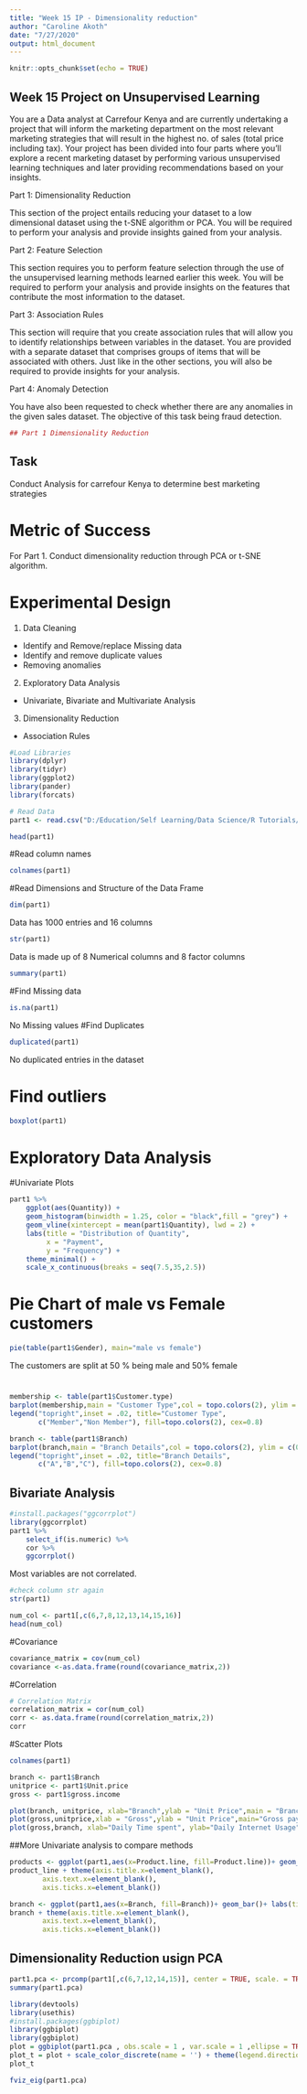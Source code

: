 ---
title: "Week 15 IP - Dimensionality reduction"
author: "Caroline Akoth"
date: "7/27/2020"
output: html_document
---

```{r setup, include=FALSE}
knitr::opts_chunk$set(echo = TRUE)
```


## Week 15 Project on Unsupervised Learning

You are a Data analyst at Carrefour Kenya and are currently undertaking a project that will inform the marketing department on the most relevant marketing strategies that will result in the highest no. of sales (total price including tax). Your project has been divided into four parts where you'll explore a recent marketing dataset by performing various unsupervised learning techniques and later providing recommendations based on your insights.

Part 1: Dimensionality Reduction

This section of the project entails reducing your dataset to a low dimensional dataset using the t-SNE algorithm or PCA. You will be required to perform your analysis and provide insights gained from your analysis.

Part 2: Feature Selection

This section requires you to perform feature selection through the use of the unsupervised learning methods learned earlier this week. You will be required to perform your analysis and provide insights on the features that contribute the most information to the dataset.

Part 3: Association Rules

This section will require that you create association rules that will allow you to identify relationships between variables in the dataset. You are provided with a separate dataset that comprises groups of items that will be associated with others. Just like in the other sections, you will also be required to provide insights for your analysis.

Part 4: Anomaly Detection

You have also been requested to check whether there are any anomalies in the given sales dataset. The objective of this task being fraud detection.

```{r Dimensionality reduction}
## Part 1 Dimensionality Reduction

```

## Task
Conduct Analysis for carrefour Kenya to determine best marketing strategies 

# Metric of Success
For Part 1. Conduct dimensionality reduction  through PCA or t-SNE algorithm.


# Experimental Design 

1. Data Cleaning 
  - Identify and Remove/replace  Missing data
  - Identify and remove duplicate values
  - Removing anomalies
  
2.  Exploratory Data Analysis
  - Univariate, Bivariate and Multivariate Analysis
  
3. Dimensionality Reduction 
 -  Association Rules
```{r}
#Load Libraries
library(dplyr)
library(tidyr)
library(ggplot2)
library(pander)
library(forcats)

```
 

```{r Data, echo=FALSE}
# Read Data
part1 <- read.csv("D:/Education/Self Learning/Data Science/R Tutorials/Week 15 Unsupervised/Supermarket_Dataset_1 - Sales Data.csv")

head(part1)

```
#Read column names
```{r}
colnames(part1)
```
#Read Dimensions and Structure of the Data Frame
```{r}
dim(part1)
```
Data has 1000 entries and 16 columns
```{r}
str(part1)
```
Data is made up of 8 Numerical columns and 8 factor columns

```{r}
summary(part1)
```
#Find Missing data
```{r}
is.na(part1)
```
No Missing values
#Find Duplicates

```{r}
duplicated(part1)
```
No duplicated entries in the dataset

# Find outliers
```{r}
boxplot(part1)
```

# Exploratory Data Analysis

#Univariate Plots
```{r}
part1 %>%
    ggplot(aes(Quantity)) +
    geom_histogram(binwidth = 1.25, color = "black",fill = "grey") +
    geom_vline(xintercept = mean(part1$Quantity), lwd = 2) +
    labs(title = "Distribution of Quantity",
         x = "Payment",
         y = "Frequency") +
    theme_minimal() +
    scale_x_continuous(breaks = seq(7.5,35,2.5))
```
# Pie Chart of male vs Female customers
```{r}
pie(table(part1$Gender), main="male vs female")
```
The customers are split at 50 % being male and 50% female

#

```{r}
membership <- table(part1$Customer.type)
barplot(membership,main = "Customer Type",col = topo.colors(2), ylim = c(0,800))
legend("topright",inset = .02, title="Customer Type",
       c("Member","Non Member"), fill=topo.colors(2), cex=0.8)
```

```{r}
branch <- table(part1$Branch)
barplot(branch,main = "Branch Details",col = topo.colors(2), ylim = c(0,800))
legend("topright",inset = .02, title="Branch Details",
       c("A","B","C"), fill=topo.colors(2), cex=0.8)
```

## Bivariate Analysis

```{r}
#install.packages("ggcorrplot")
library(ggcorrplot)
part1 %>%
    select_if(is.numeric) %>%
    cor %>% 
    ggcorrplot()
```

Most variables are not correlated.
```{r}
#check column str again
str(part1)
```

```{r}
num_col <- part1[,c(6,7,8,12,13,14,15,16)]
head(num_col)
```

#Covariance
```{r}
covariance_matrix = cov(num_col)
covariance <-as.data.frame(round(covariance_matrix,2))
```
#Correlation
```{r}
# Correlation Matrix
correlation_matrix = cor(num_col)
corr <- as.data.frame(round(correlation_matrix,2))
corr
```
#Scatter Plots
```{r}
colnames(part1)
```


```{r}
branch <- part1$Branch
unitprice <- part1$Unit.price
gross <- part1$gross.income

plot(branch, unitprice, xlab="Branch",ylab = "Unit Price",main = "Branch vs Unit Price")
plot(gross,unitprice,xlab = "Gross",ylab = "Unit Price",main="Gross pay vs Unit Price")
plot(gross,branch, xlab="Daily Time spent", ylab="Daily Internet Usage",main = "Daily Time Spent on Site vs Daily Internet Usage")

```

##More Univariate analysis to compare methods
```{r}
products <- ggplot(part1,aes(x=Product.line, fill=Product.line))+ geom_bar()+ labs(title = "Distribution of Product Line", x="Product Line")+ scale_fill_discrete(name = "Product Line")
product_line + theme(axis.title.x=element_blank(),
        axis.text.x=element_blank(),
        axis.ticks.x=element_blank())
```
```{r}
branch <- ggplot(part1,aes(x=Branch, fill=Branch))+ geom_bar()+ labs(title = "Distribution of Branch", x="Branch")+ scale_fill_discrete(name = "Branch")
branch + theme(axis.title.x=element_blank(),
        axis.text.x=element_blank(),
        axis.ticks.x=element_blank())
```
## Dimensionality Reduction usign PCA

```{r}
part1.pca <- prcomp(part1[,c(6,7,12,14,15)], center = TRUE, scale. = TRUE)
summary(part1.pca)

library(devtools)
library(usethis)
#install.packages(ggbiplot)
library(ggbiplot)
library(ggbiplot)
plot = ggbiplot(part1.pca , obs.scale = 1 , var.scale = 1 ,ellipse = TRUE, circle = TRUE)
plot_t = plot + scale_color_discrete(name = '') + theme(legend.direction = 'horizontal')
plot_t
```
```{r}
fviz_eig(part1.pca)
```











